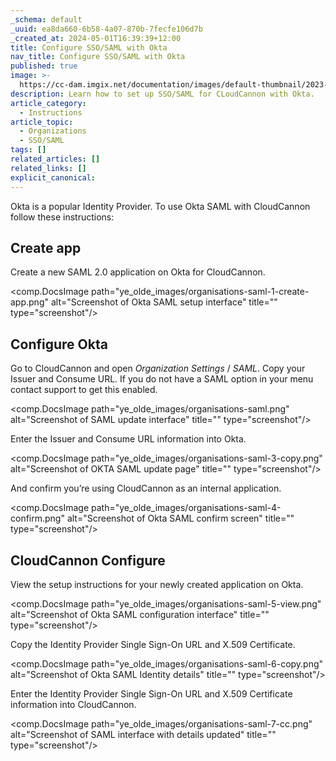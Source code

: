 ```yaml
---
_schema: default
_uuid: ea8da660-6b58-4a07-870b-7fecfe106d7b
_created_at: 2024-05-01T16:39:39+12:00
title: Configure SSO/SAML with Okta
nav_title: Configure SSO/SAML with Okta
published: true
image: >-
  https://cc-dam.imgix.net/documentation/images/default-thumbnail/2023-Q4/CloudCannon-Documentation-Thumbnail.png
description: Learn how to set up SSO/SAML for CLoudCannon with Okta.
article_category:
  - Instructions
article_topic:
  - Organizations
  - SSO/SAML
tags: []
related_articles: []
related_links: []
explicit_canonical:
---
```

Okta is a popular Identity Provider. To use Okta SAML with CloudCannon follow these instructions:

## Create app

Create a new SAML 2.0 application on Okta for CloudCannon.

<comp.DocsImage path="ye_olde_images/organisations-saml-1-create-app.png" alt="Screenshot of Okta SAML setup interface" title="" type="screenshot"/>

## Configure Okta

Go to CloudCannon and open *Organization Settings* / *SAML*. Copy your Issuer and Consume URL. If you do not have a SAML option in your menu contact support to get this enabled.

<comp.DocsImage path="ye_olde_images/organisations-saml.png" alt="Screenshot of SAML update interface" title="" type="screenshot"/>

Enter the Issuer and Consume URL information into Okta.

<comp.DocsImage path="ye_olde_images/organisations-saml-3-copy.png" alt="Screenshot of OKTA SAML update page" title="" type="screenshot"/>

And confirm you’re using CloudCannon as an internal application.

<comp.DocsImage path="ye_olde_images/organisations-saml-4-confirm.png" alt="Screenshot of Okta SAML confirm screen" title="" type="screenshot"/>

## CloudCannon Configure

View the setup instructions for your newly created application on Okta.

<comp.DocsImage path="ye_olde_images/organisations-saml-5-view.png" alt="Screenshot of Okta SAML configuration interface" title="" type="screenshot"/>

Copy the Identity Provider Single Sign-On URL and X.509 Certificate.

<comp.DocsImage path="ye_olde_images/organisations-saml-6-copy.png" alt="Screenshot of Okta SAML Identity details" title="" type="screenshot"/>

Enter the Identity Provider Single Sign-On URL and X.509 Certificate information into CloudCannon.

<comp.DocsImage path="ye_olde_images/organisations-saml-7-cc.png" alt="Screenshot of SAML interface with details updated" title="" type="screenshot"/>
